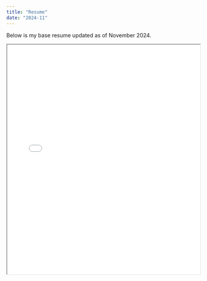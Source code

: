 ```yaml
---
title: "Resume"
date: "2024-11"
---
```


Below is my base resume updated as of November 2024.

<iframe src="assets/Nathaniel Phillips Resume.pdf" width="100%" height="600px"></iframe>
